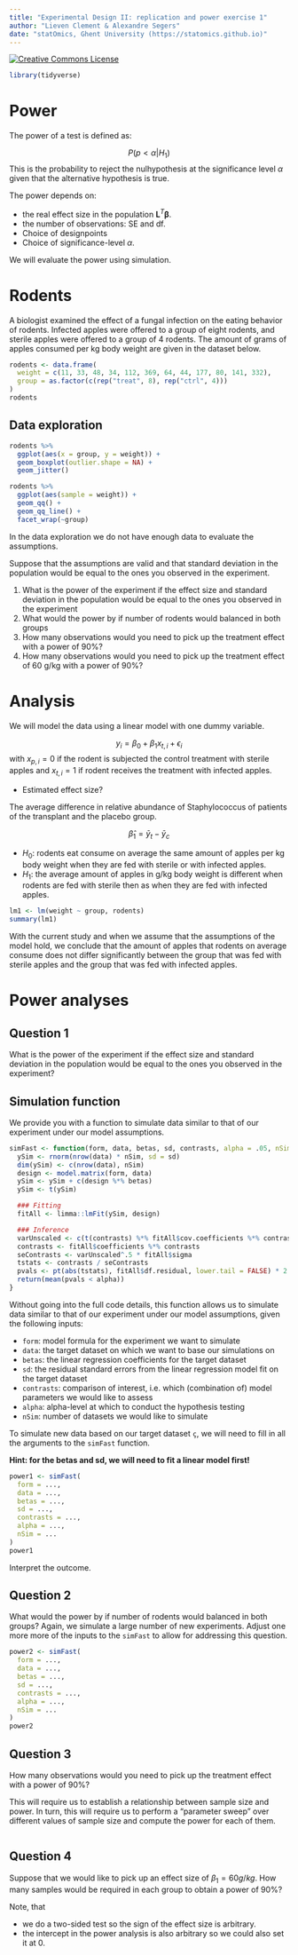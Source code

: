 ```yaml
---
title: "Experimental Design II: replication and power exercise 1"
author: "Lieven Clement & Alexandre Segers"
date: "statOmics, Ghent University (https://statomics.github.io)"
---
```



<a rel="license" href="https://creativecommons.org/licenses/by-nc-sa/4.0"><img alt="Creative Commons License" style="border-width:0" src="https://i.creativecommons.org/l/by-nc-sa/4.0/88x31.png" /></a>

```r
library(tidyverse)
```

# Power

The power of a test is defined as:

$$P(p <
\alpha | H_1)$$
This is the probability to reject the nulhypothesis at the significance level $\alpha$ given that the alternative hypothesis is true.

The power depends on:

- the real effect size in the population $\mathbf{L}^T\boldsymbol{\beta}$.
- the number of observations: SE and df.
- Choice of designpoints
- Choice of significance-level $\alpha$.

We will evaluate the power using simulation.

# Rodents

A biologist examined the effect of a fungal infection on the eating behavior of rodents.
Infected apples were offered to a group of eight rodents, and sterile apples were offered to a group of 4 rodents. The amount of grams of apples consumed per kg body weight are given in the dataset below.

```r
rodents <- data.frame(
  weight = c(11, 33, 48, 34, 112, 369, 64, 44, 177, 80, 141, 332),
  group = as.factor(c(rep("treat", 8), rep("ctrl", 4)))
)
rodents
```


## Data exploration

```r
rodents %>%
  ggplot(aes(x = group, y = weight)) +
  geom_boxplot(outlier.shape = NA) +
  geom_jitter()

rodents %>%
  ggplot(aes(sample = weight)) +
  geom_qq() +
  geom_qq_line() +
  facet_wrap(~group)
```

In the data exploration we do not have enough data to evaluate the assumptions.

Suppose that the assumptions are valid and that standard deviation in the population would be equal to the ones you observed in the experiment.

1. What is the power of the experiment if the effect size and standard deviation in the population would be equal to the ones you observed in the experiment
2. What would the power by if number of rodents would  balanced in both groups
3. How many observations would you need to pick up the treatment effect with a power of 90%?
4. How many observations would you need to pick up the treatment effect of 60 g/kg with a power of 90%?

# Analysis

We will model the data using a linear model with one dummy variable.

$$
y_i = \beta_0 + \beta_1 x_{t,i} +
\epsilon_i
$$
with $x_{p,i} = 0$ if the rodent is subjected the control treatment with sterile apples and $x_{t,i} = 1$ if rodent receives the treatment with infected apples.

- Estimated effect size?

The average difference in relative abundance of Staphylococcus of patients
of the transplant and the placebo group.

$$
\hat \beta_1 = \bar y_t - \bar y_c
$$

- $H_0$: rodents eat consume on average the same amount of apples per kg body weight when they are fed with sterile or with infected apples.
- $H_1$: the average amount of apples in g/kg body weight is different when rodents are fed with sterile then as when they are fed with infected apples.

```r
lm1 <- lm(weight ~ group, rodents)
summary(lm1)
```

With the current study and when we assume that the assumptions of the model hold, we conclude that the amount of apples that rodents on average consume does not differ significantly between the group that was fed with sterile apples and the group that was fed with infected apples.

# Power analyses

## Question 1

What is the power of the experiment if the effect size and standard deviation
in the population would be equal to the ones you observed in the experiment?

## Simulation function

We provide you with a function to simulate data similar to that of our
experiment under our model assumptions.

```r
simFast <- function(form, data, betas, sd, contrasts, alpha = .05, nSim = 10000) {
  ySim <- rnorm(nrow(data) * nSim, sd = sd)
  dim(ySim) <- c(nrow(data), nSim)
  design <- model.matrix(form, data)
  ySim <- ySim + c(design %*% betas)
  ySim <- t(ySim)

  ### Fitting
  fitAll <- limma::lmFit(ySim, design)

  ### Inference
  varUnscaled <- c(t(contrasts) %*% fitAll$cov.coefficients %*% contrasts)
  contrasts <- fitAll$coefficients %*% contrasts
  seContrasts <- varUnscaled^.5 * fitAll$sigma
  tstats <- contrasts / seContrasts
  pvals <- pt(abs(tstats), fitAll$df.residual, lower.tail = FALSE) * 2
  return(mean(pvals < alpha))
}
```

Without going into the full code details, this function allows us to simulate
data similar to that of our experiment under our model assumptions, given the
following inputs:

- `form`: model formula for the experiment we want to simulate
- `data`: the target dataset on which we want to base our simulations on
- `betas`: the linear regression coefficients for the target dataset
- `sd`: the residual standard errors from the linear regression model fit on
the target dataset
- `contrasts`: comparison of interest, i.e. which (combination of) model
parameters we would like to assess
- `alpha`: alpha-level at which to conduct the hypothesis testing
- `nSim`: number of datasets we would like to simulate

To simulate new data based on our target dataset `ç`, we will need to
fill in all the arguments to the `simFast` function.

**Hint: for the betas and sd, we will need to fit a linear model first!**

```r
power1 <- simFast(
  form = ...,
  data = ...,
  betas = ...,
  sd = ...,
  contrasts = ...,
  alpha = ...,
  nSim = ...
)
power1
```

Interpret the outcome.

## Question 2

What would the power by if number of rodents would  balanced in both groups?
Again, we simulate a large number of new experiments. Adjust one more more
of the inputs to the `simFast` to allow for addressing this question.

```r
power2 <- simFast(
  form = ...,
  data = ...,
  betas = ...,
  sd = ...,
  contrasts = ...,
  alpha = ...,
  nSim = ...
)
power2
```

## Question 3

How many observations would you need to pick up the treatment effect with
a power of 90%?

This will require us to establish a relationship between sample size and power.
In turn, this will require us to perform a "parameter sweep" over different
values of sample size and compute the power for each of them.

```r

```

## Question 4

Suppose that we would like to pick up an effect size of $\beta_1 = 60 g/kg$.
How many samples would be required in each group to obtain a power of 90%?

Note, that

- we do a two-sided test so the sign of the effect size is arbitrary.
- the intercept in the power analysis is also arbitrary so we could also set it at 0.

```r

```
